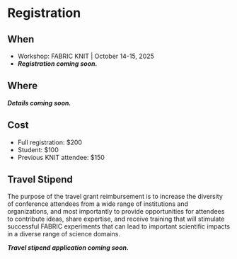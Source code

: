 
# Registration

## When

- Workshop: FABRIC KNIT | October 14-15, 2025
- ***Registration coming soon.***

## Where

***Details coming soon.***

## Cost

- Full registration: $200
- Student: $100
- Previous KNIT attendee: $150

## Travel Stipend

The purpose of the travel grant reimbursement is to increase the diversity of conference attendees from a wide range of institutions and organizations, and most importantly to provide opportunities for attendees to contribute ideas, share expertise, and receive training that will stimulate successful FABRIC experiments that can lead to important scientific impacts in a diverse range of science domains.

***Travel stipend application coming soon.***